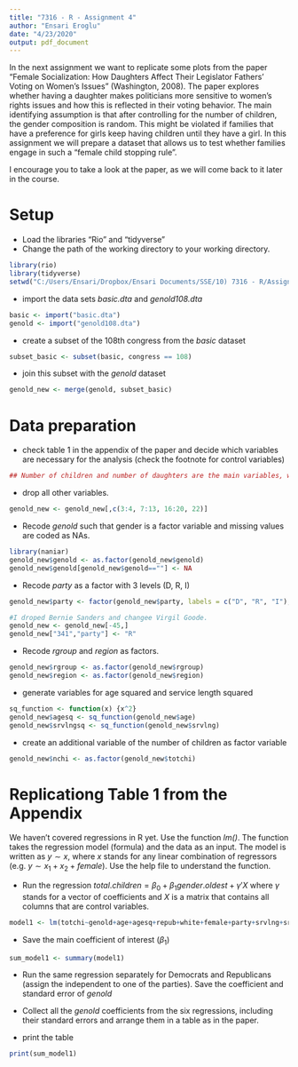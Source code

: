 ---
title: "7316 - R - Assignment 4"
author: "Ensari Eroglu"
date: "4/23/2020"
output: pdf_document
---

In the next assignment we want to replicate some plots from the paper "Female Socialization: How Daughters Affect Their Legislator Fathers' Voting on Women's Issues" (Washington, 2008). The paper explores whether having a daughter makes politicians more sensitive to women's rights issues and how this is reflected in their voting behavior. The main identifying assumption is that after controlling for the number of children, the gender composition is random. This might be violated if families that have a preference for girls keep having children until they have a girl. In this assignment we will prepare a dataset that allows us to test whether families engage in such a "female child stopping rule".

I encourage you to take a look at the paper, as we will come back to it later in the course. 

# Setup

* Load the libraries "Rio" and "tidyverse"
* Change the path of the working directory to your working directory.

```{r, message=FALSE}

library(rio)
library(tidyverse)
setwd("C:/Users/Ensari/Dropbox/Ensari Documents/SSE/10) 7316 - R/Assignments/Assignment 4/Module_4")
```

* import the data sets *basic.dta* and *genold108.dta*
```{r, message=FALSE}
basic <- import("basic.dta")
genold <- import("genold108.dta")

```

* create a subset of the 108th congress from the *basic* dataset
```{r, message=FALSE}
subset_basic <- subset(basic, congress == 108)

```


* join this subset with the *genold* dataset

```{r, message=FALSE}
genold_new <- merge(genold, subset_basic)

```


# Data preparation

* check table 1 in the appendix of the paper and decide which variables are necessary for the analysis (check the footnote for control variables)


```{r, message=FALSE}
## Number of children and number of daughters are the main variables, while legislator race, gender, party, age, age squared, service length, service length squared, religion and region are the control variables.

```

* drop all other variables.

```{r, message=FALSE}
genold_new <- genold_new[,c(3:4, 7:13, 16:20, 22)]

```

* Recode *genold* such that gender is a factor variable and missing values are coded as NAs.

```{r, message=FALSE}
library(naniar)
genold_new$genold <- as.factor(genold_new$genold)
genold_new$genold[genold_new$genold==""] <- NA

```

* Recode *party* as a factor with 3 levels (D, R, I)
```{r, message=FALSE}
genold_new$party <- factor(genold_new$party, labels = c("D", "R", "I"), ordered=TRUE)

#I droped Bernie Sanders and changee Virgil Goode.
genold_new <- genold_new[-45,]
genold_new["341","party"] <- "R"

```

* Recode *rgroup* and *region* as factors.
```{r, message=FALSE}
genold_new$rgroup <- as.factor(genold_new$rgroup)
genold_new$region <- as.factor(genold_new$region)

```

* generate variables for age squared and service length squared

```{r, message=FALSE}
sq_function <- function(x) {x^2}
genold_new$agesq <- sq_function(genold_new$age)
genold_new$srvlngsq <- sq_function(genold_new$srvlng)

```

* create an additional variable of the number of children as factor variable
```{r, message=FALSE}
genold_new$nchi <- as.factor(genold_new$totchi)

```

# Replicationg Table 1 from the Appendix

We haven't covered regressions in R yet. Use the function *lm()*. The function takes the regression model (formula) and the data as an input. The model is written as $y \sim x$, where $x$ stands for any linear combination of regressors (e.g. $y \sim x_1 + x_2 + female$). Use the help file to understand the function.

* Run the regression $total.children = \beta_0 + \beta_1 gender.oldest + \gamma'X$ where $\gamma$ stands for a vector of coefficients and $X$ is a matrix that contains all columns that are control variables.\footnote{This is just a short notation instead of writing the full model with all control variables $totchi = \beta_0 + \beta_1 genold + \gamma_1 age + \gamma_2 age^2 + \gamma_3 Democrat + ... + \epsilon$ which quickly gets out of hand for large models.}

```{r, message=FALSE}
model1 <- lm(totchi~genold+age+agesq+repub+white+female+party+srvlng+srvlngsq+rgroup+region, data=genold_new)

```


* Save the main coefficient of interest ($\beta_1$)
```{r, message=FALSE}
sum_model1 <- summary(model1)

```

* Run the same regression separately for Democrats and Republicans (assign the independent to one of the parties). Save the coefficient and standard error of *genold*

* Collect all the *genold* coefficients from the six regressions, including their standard errors and arrange them in a table as in the paper.

* print the table
```{r, message=FALSE}
print(sum_model1)

```